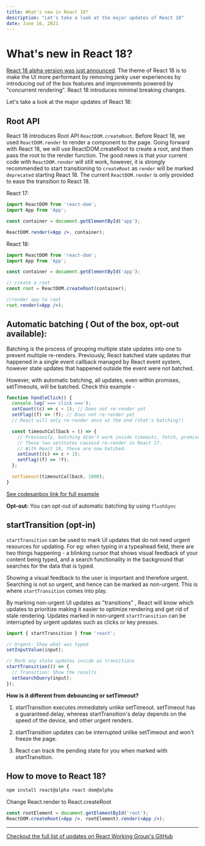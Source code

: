 ```yaml
---
title: What's new in React 18?
description: "Let's take a look at the major updates of React 18"
date: June 16, 2021
---
```


# What's new in React 18?

[React 18 alpha version was just announced](https://reactjs.org/blog/2021/06/08/the-plan-for-react-18.html). The theme of React 18 is to make the UI more performant by removing janky user experiences by introducing out of the box features and improvements powered by "concurrent rendering". React 18 introduces minimal breaking changes.

Let's take a look at the major updates of React 18:

## Root API

React 18 introduces Root API `ReactDOM.createRoot`. Before React 18, we used `ReactDOM.render` to render a component to the page. Going forward with React 18, we will use ReactDOM.createRoot to create a root, and then pass the root to the render function. The good news is that your current code with `ReactDOM.render` will still work, however, it is strongly recommended to start transitioning to `createRoot` as `render` will be marked `deprecated` starting React 18. The current `ReactDOM.render` is only provided to ease the transition to React 18.

React 17:

```jsx
import ReactDOM from 'react-dom';
import App from 'App';

const container = document.getElementById('app');

ReactDOM.render(<App />, container);
```

React 18:

```jsx
import ReactDOM from 'react-dom';
import App from 'App';

const container = document.getElementById('app');

// create a root
const root = ReactDOM.createRoot(container);

//render app to root
root.render(<App />);
```

## Automatic batching ( Out of the box, opt-out available):

Batching is the process of grouping multiple state updates into one to prevent multiple re-renders. Previously, React batched state updates that happened in a single event callback managed by React event system, however state updates that happened outside the event were not batched.

However, with automatic batching, all updates, even within promises, setTimeouts, will be batched. Check this example -

```jsx
function handleClick() {
  console.log('=== click ===');
  setCount((c) => c + 1); // Does not re-render yet
  setFlag((f) => !f); // Does not re-render yet
  // React will only re-render once at the end (that's batching!)

  const timeoutCallback = () => {
    // Previously, batching didn't work inside timeouts, fetch, promises.
    // These two setStates causesd re-render in React 17.
    // With React 18, these are now batched.
    setCount((c) => c + 1);
    setFlag((f) => !f);
  };

  setTimeout(timeoutCallback, 1000);
}
```

[See codesanbox link for full example](https://codesandbox.io/s/romantic-pare-efklq?file=/src/index.js:192-695)

**Opt-out:** You can opt-out of automatic batching by using `flushSync`

## startTransition (opt-in)

`startTransition` can be used to mark UI updates that do not need urgent resources for updating. For eg: when typing in a typeahead field, there are two things happening - a blinking cursor that shows visual feedback of your content being typed, and a search functionality in the background that searches for the data that is typed.

Showing a visual feedback to the user is important and therefore urgent. Searching is not so urgent, and hence can be marked as non-urgent. This is where `startTransition` comes into play.

By marking non-urgent UI updates as "transitions" , React will know which updates to prioritize making it easier to optimize rendering and get rid of stale rendering. Updates marked in non-urgent `startTransition` can be interrupted by urgent updates such as clicks or key presses.

```jsx
import { startTransition } from 'react';

// Urgent: Show what was typed
setInputValue(input);

// Mark any state updates inside as transitions
startTransition(() => {
  // Transition: Show the results
  setSearchQuery(input);
});
```

**How is it different from debouncing or setTimeout?**

1. startTransition executes immediately unlike setTimeout. setTimeout has a guaranteed delay, whereas startTransition's delay depends on the speed of the device, and other urgent renders.

1. startTransition updates can be interrupted unlike setTimeout and won't freeze the page.

1. React can track the pending state for you when marked with startTransition.

## How to move to React 18?

```javascript
npm install react@alpha react-dom@alpha
```

Change React.render to React.createRoot

```jsx
const rootElement = document.getElementById('root');
ReactDOM.createRoot(<App />, rootElement).render(<App />);
```

---

[Checkout the full list of updates on React Working Group's GitHub](https://github.com/reactwg/react-18/discussions/categories/announcement)
